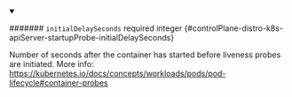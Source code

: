 
<details className="config-field" data-expandable="false" open>
<summary>

####### `initialDelaySeconds` <span className="config-field-required" data-required="false">required</span> <span className="config-field-type">integer</span> <span className="config-field-default"></span> <span className="config-field-enum"></span> {#controlPlane-distro-k8s-apiServer-startupProbe-initialDelaySeconds}

Number of seconds after the container has started before liveness probes are initiated.
More info: https://kubernetes.io/docs/concepts/workloads/pods/pod-lifecycle#container-probes

</summary>



</details>
